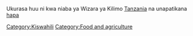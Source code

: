 {{Lang|[[Kilimo cha jatropha |Kiswahili]] - [[Jatropha|English]]}}
Ukurasa huu ni kwa niaba ya Wizara ya Kilimo [[Tanzania]] na unapatikana [http://www.kilimo.go.tz/publications/swahili%20docs/Cps%20docs/Kilimo%20cha%20Jatropha.pub hapa]

[[Category:Kiswahili]]
[[Category:Food and agriculture]]